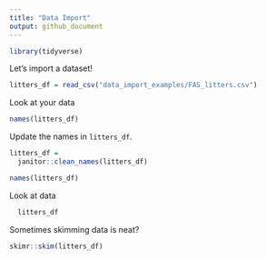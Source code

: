 ```yaml
---
title: "Data Import"
output: github_document
---
```


```r
library(tidyverse)
```

Let's import a dataset!

```r
litters_df = read_csv("data_import_examples/FAS_litters.csv")
```

Look at your data

```r
names(litters_df)
```

Update the names in `litters_df`.

```r
litters_df = 
  janitor::clean_names(litters_df)
```

```r
names(litters_df)
```

Look at data
```r
  litters_df
```


Sometimes skimming data is neat?

```r
skimr::skim(litters_df)
```



